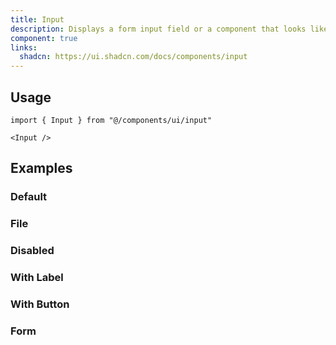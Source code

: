 ```yaml
---
title: Input
description: Displays a form input field or a component that looks like an input field.
component: true
links:
  shadcn: https://ui.shadcn.com/docs/components/input
---
```


<ComponentPreview name="input-demo" className="[&_input]:max-w-xs" />

## Usage

```tsx
import { Input } from "@/components/ui/input"
```

```tsx
<Input />
```

## Examples

### Default

<ComponentPreview name="input-demo" className="[&_input]:max-w-xs" />

### File

<ComponentPreview name="input-file" className="[&_input]:max-w-xs" />

### Disabled

<ComponentPreview name="input-disabled" className="[&_input]:max-w-xs" />

### With Label

<ComponentPreview name="input-with-label" className="[&_input]:max-w-xs" />

### With Button

<ComponentPreview name="input-with-button" className="[&_input]:max-w-xs" />

### Form

<ComponentPreview name="input-form" />
